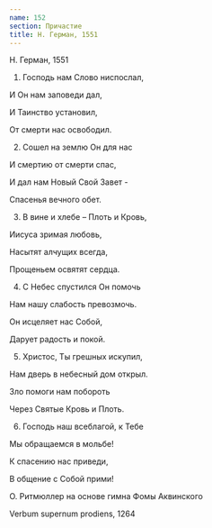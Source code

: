 ```yaml
---
name: 152
section: Причастие
title: Н. Герман, 1551
---
```

Н. Герман, 1551


1. Господь нам Слово ниспослал,

И Он нам заповеди дал,

И Таинство установил,

От смерти нас освободил.


2. Сошел на землю Он для нас

И смертию от смерти спас,

И дал нам Новый Свой Завет -

Спасенья вечного обет.


3. В вине и хлебе – Плоть и Кровь,

Иисуса зримая любовь,

Насытят алчущих всегда,

Прощеньем освятят сердца.


4. С Небес спустился Он помочь

Нам нашу слабость превозмочь.

Он исцеляет нас Собой,

Дарует радость и покой.


5. Христос, Ты грешных искупил,

Нам дверь в небесный дом открыл.

Зло помоги нам побороть

Через Святые Кровь и Плоть.


6. Господь наш всеблагой, к Тебе

Мы обращаемся в мольбе!

К спасению нас приведи,

В общение с Собой прими!


О. Ритмюллер на основе гимна Фомы Аквинского

Verbum supernum prodiens, 1264 